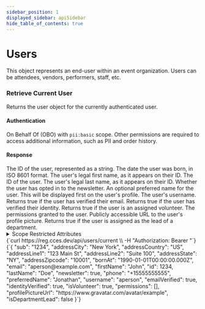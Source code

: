 ```yaml
---
sidebar_position: 1
displayed_sidebar: apiSidebar
hide_table_of_contents: true
---
```


# Users

<splitColumn>
  <div>
    This object represents an end-user within an event organization. Users can be attendees, vendors, performers, staff, etc.
  </div>
  <restList>
    <restElement method='GET' path='/api/users/current' anchor='retrieve-current-user' />
  </restList>
</splitColumn>

### Retrieve Current User
Returns the user object for the currently authenticated user.

<splitColumn>
  <div>
    <h4>Authentication</h4>
    <div>
      <link to="/docs/api/gettingstarted/oauth">On Behalf Of (OBO)</link> with <code>pii:basic</code> scope. Other permissions are required to access additional information, such as PII and order history.
    </div>
    <div style={{ marginBottom: '1.5rem' }} />
    <h4>Response</h4>
    <attribute id="user-current-retrieve-resp-sub" name="sub" type="string" response>
      The ID of the user, represented as a string.
    </attribute>
    <attribute id="user-current-retrieve-resp-bornAt" name="bornAt" type="string" response>
      The date the user was born, in ISO 8601 format.
    </attribute>
    <attribute id="user-current-retrieve-resp-firstName" name="firstName" type="string" response>
      The user's legal first name, as it appears on their ID.
    </attribute>
    <attribute id="user-current-retrieve-resp-id" name="id" type="number" response>
      The ID of the user.
    </attribute>
    <attribute id="user-current-retrieve-resp-lastName" name="lastName" type="string" response>
      The user's legal last name, as it appears on their ID.
    </attribute>
    <attribute id="user-current-retrieve-resp-newsletter" name="newsletter" type="boolean" response>
      Whether the user has opted in to the newsletter.
    </attribute>
    <attribute id="user-current-retrieve-resp-preferredName" name="preferredName" type="string" optional response>
      An optional preferred name for the user. This will be displayed first on the user's profile.
    </attribute>
    <attribute id="user-current-retrieve-resp-username" name="username" type="string" response>
      The user's username.
    </attribute>
    <attribute id="user-current-retrieve-resp-emailVerified" name="emailVerified" type="boolean" response>
      Returns true if the user has verified their email.
    </attribute>
    <attribute id="user-current-retrieve-resp-identityVerified" name="identityVerified" type="boolean" response>
      Returns true if the user has verified their identity.
    </attribute>
    <attribute id="user-current-retrieve-resp-isVolunteer" name="isVolunteer" type="boolean" response>
      Returns true if the user is an assigned volunteer.
    </attribute>
    <attribute id="user-current-retrieve-resp-permissions" name="permissions" type="array of string" response>
      The permissions granted to the user.
    </attribute>
    <attribute id="user-current-retrieve-resp-profilePictureUrl" name="profilePictureUrl" type="string" response>
      Publicly accessible URL to the user's profile picture.
    </attribute>
    <attribute id="user-current-retrieve-resp-isDepartmentLead" name="isDepartmentLead" type="boolean" response>
      Returns true if the user is assigned as the lead of a department.
    </attribute>
    <details>
      <summary>Scope Restricted Attributes</summary>
      <div>
        <attribute id="user-current-retrieve-resp-addressCity" name="addressCity" type="string" response permissions={['pii:address']}>
          City, town, or village of the user's address.
        </attribute>
        <attribute id="user-current-retrieve-resp-addressCountry" name="addressCountry" type="string" response permissions={['pii:address']}>
          Two-letter ISO 3166-1 alpha-2 country code.
        </attribute>
        <attribute id="user-current-retrieve-resp-addressLine1" name="addressLine1" type="string" response permissions={['pii:address']}>
          First line of the user's address. (e.g. 1234 Main St)
        </attribute>
        <attribute id="user-current-retrieve-resp-addressLine2" name="addressLine2" type="string" response permissions={['pii:address']} optional>
          Optional second line of the user's address. (e.g. Suite 100, Apt 2B)
        </attribute>
        <attribute id="user-current-retrieve-resp-addressState" name="addressState" type="string" response permissions={['pii:address']}>
          State or province of the user's address.
        </attribute>
        <attribute id="user-current-retrieve-resp-addressZipcode" name="addressZipcode" type="string" response permissions={['pii:address']}>
          ZIP or postal code of the user's address.
        </attribute>
        <attribute id="user-current-retrieve-resp-email" name="email" type="string" response permissions={['pii:email']}>
          The user's email address.
        </attribute>
        <attribute id="user-current-retrieve-resp-phone" name="phone" type="string" response permissions={['pii:phone']}>
          Phone number in international format. (e.g. +15555555555)
        </attribute>
      </div>
    </details>
  </div>
  <div>
    <exampleBox method='GET' header='/api/users/:id' headerSubText='cURL'>
      {`curl https://reg.cces.dev/api/users/current \\
  -H "Authorization: Bearer <token>"`}
    </exampleBox>
    <exampleBox header='Response' headerSubText='application/json'>
      {`{
  "sub": "1234",
  "addressCity": "New York",
  "addressCountry": "US",
  "addressLine1": "123 Main St",
  "addressLine2": "Suite 100",
  "addressState": "NY",
  "addressZipcode": "10001",
  "bornAt": "1990-01-01T00:00:00.000Z",
  "email": "aperson@example.com",
  "firstName": "John",
  "id": 1234,
  "lastName": "Doe",
  "newsletter": true,
  "phone": "+15555555555",
  "preferredName": "Jonathan",
  "username": "aperson",
  "emailVerified": true,
  "identityVerified": true,
  "isVolunteer": true,
  "permissions": [],
  "profilePictureUrl": "https://www.gravatar.com/avatar/example",
  "isDepartmentLead": false
}`}
    </exampleBox>
  </div>
</splitColumn>